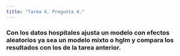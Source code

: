 ```yaml
---
title: "Tarea 4. Pregunta 4."
---
```


### Con los datos hospitales ajusta un modelo con efectos aleatorios ya sea un modelo mixto o hglm y compara los resultados con los de la tarea anterior.

